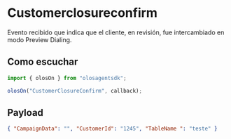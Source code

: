 # Customerclosureconfirm

Evento recibido que indica que el cliente, en revisión, fue intercambiado en modo Preview Dialing.

## Como escuchar

```js copy
import { olosOn } from "olosagentsdk";

olosOn("CustomerClosureConfirm", callback);
```

## Payload

```json copy
{ "CampaignData": "", "CustomerId": "1245", "TableName ": "teste" }
```
